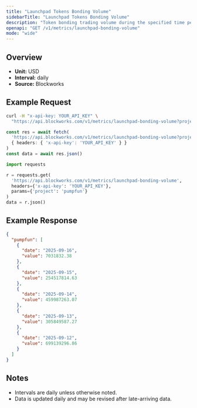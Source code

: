 ```yaml
---
title: "Launchpad Tokens Bonding Volume"
sidebarTitle: "Launchpad Tokens Bonding Volume"
description: "Token bonding trading volume during the specified time period for given launchpad."
openapi: "GET /v1/metrics/launchpad-bonding-volume"
mode: "wide"
---
```


## Overview

- **Unit:** USD
- **Interval:** daily
- **Source:** Blockworks

## Example Request

<CodeGroup>

```bash cURL
curl -H "x-api-key: YOUR_API_KEY" \
  "https://api.blockworks.com/v1/metrics/launchpad-bonding-volume?project=pumpfun"
```

```typescript TypeScript
const res = await fetch(
  'https://api.blockworks.com/v1/metrics/launchpad-bonding-volume?project=pumpfun',
  { headers: { 'x-api-key': 'YOUR_API_KEY' } }
)
const data = await res.json()
```

```python Python
import requests

r = requests.get(
  'https://api.blockworks.com/v1/metrics/launchpad-bonding-volume',
  headers={'x-api-key': 'YOUR_API_KEY'},
  params={'project': 'pumpfun'}
)
data = r.json()
```

</CodeGroup>

## Example Response

```json
{
  "pumpfun": [
    {
      "date": "2025-09-16",
      "value": 7031832.38
    },
    {
      "date": "2025-09-15",
      "value": 254517814.63
    },
    {
      "date": "2025-09-14",
      "value": 459987263.07
    },
    {
      "date": "2025-09-13",
      "value": 305849587.27
    },
    {
      "date": "2025-09-12",
      "value": 699139296.86
    }
  ]
}
```

## Notes
- Intervals are daily unless otherwise noted.
- Data is updated daily and may be revised after late-arriving data.